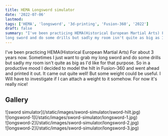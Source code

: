 ```yaml
---
title: HEMA Longsword simulator
date: '2022-07-06'
lastmod:
tags: ['HEMA', 'longsword', '3d-printing', 'Fusion-360', '2022']
draft: false
summary: "I've been practicing HEMA(Historical European Martial Arts) For about 3 years now. Sometimes I just want to grab my
long sword and do some drills but sadly my room isn't quite as big as I'd like for that purpose."
---
```


I've been practicing HEMA(Historical European Martial Arts) For about 3 years now. Sometimes I just want to grab my
long sword and do some drills but sadly my room isn't quite as big as I'd like for that purpose. So in a productive mood
I decided to model the hilt in Fusion-360 and went ahead and printed it out. It came out quite well! But some weight could be useful.
I Will have to investigate if I can attach a weight to it somehow. For now it's really nice!

## Gallery

<div className="flex flex-wrap -mx-2 overflow-hidden xl:-mx-2">
    <div className="my-1 px-2 w-full overflow-hidden xl:my-1 xl:px-2 xl:w-1/2">
        ![sword simulator](/static/images/sword-simulator/sword-hilt.jpg)
    </div>
    <div className="my-1 px-2 w-full overflow-hidden xl:my-1 xl:px-2 xl:w-1/2">
        ![longsword-1](/static/images/sword-simulator/longsword-1.jpg)
    </div>
    <div className="my-1 px-2 w-full overflow-hidden xl:my-1 xl:px-2 xl:w-1/2">
        ![longsword-2](/static/images/sword-simulator/longsword-2.jpg)
    </div>
    <div className="my-1 px-2 w-full overflow-hidden xl:my-1 xl:px-2 xl:w-1/2">
        ![longsword-2](/static/images/sword-simulator/longsword-3.jpg)
    </div>
</div>